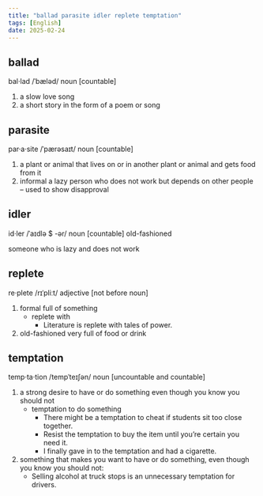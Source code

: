 ```yaml
---
title: "ballad parasite idler replete temptation"
tags: [English]
date: 2025-02-24
---
```


## ballad

bal·lad /ˈbæləd/ noun [countable]

1. a slow love song
2. a short story in the form of a poem or song

## parasite

par·a·site /ˈpærəsaɪt/ noun [countable]

1. a plant or animal that lives on or in another plant or animal and gets food from it
2. informal a lazy person who does not work but depends on other people – used to show disapproval

## idler

id·ler /ˈaɪdlə $ -ər/ noun [countable] old-fashioned

someone who is lazy and does not work

## replete

re·plete /rɪˈpliːt/ adjective [not before noun]

1. formal full of something
   - replete with
     - Literature is replete with tales of power.
2. old-fashioned very full of food or drink

## temptation

temp·ta·tion /tempˈteɪʃən/ noun [uncountable and countable]

1. a strong desire to have or do something even though you know you should not
   - temptation to do something
     - There might be a temptation to cheat if students sit too close together.
     - Resist the temptation to buy the item until you’re certain you need it.
     - I finally gave in to the temptation and had a cigarette.
2. something that makes you want to have or do something, even though you know you should not:
   - Selling alcohol at truck stops is an unnecessary temptation for drivers.
